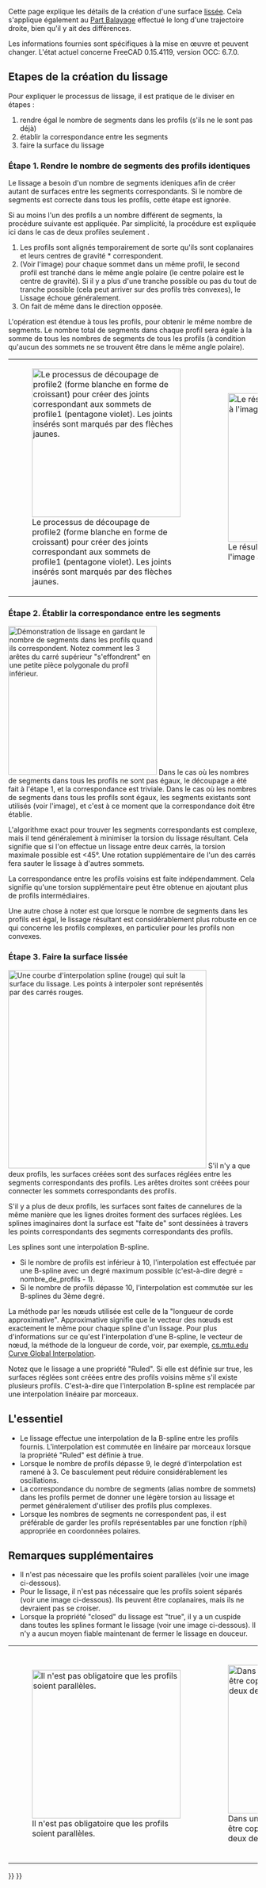 <languages/>

Cette page explique les détails de la création d'une surface [[Part_Loft/fr|lissée]]. Cela s'applique également au [[Part_Sweep/fr|Part Balayage]] effectué le long d'une trajectoire droite, bien qu'il y ait des différences.

Les informations fournies sont spécifiques à la mise en œuvre et peuvent changer. L'état actuel concerne FreeCAD 0.15.4119, version OCC: 6.7.0.

<span id="Stages_of_the_Loft_creation"></span>
==Etapes de la création du lissage==

Pour expliquer le processus de lissage, il est pratique de le diviser en étapes :
# rendre égal le nombre de segments dans les profils (s'ils ne le sont pas déjà)
# établir la correspondance entre les segments
# faire la surface du lissage

<span id="Step_1._Making_numbers_of_segment_in_profiles_match"></span>
===Étape 1. Rendre le nombre de segments des profils identiques===

Le lissage a besoin d'un nombre de segments ideniques afin de créer autant de surfaces entre les segments correspondants. Si le nombre de segments est correcte dans tous les profils, cette étape est ignorée.

Si au moins l'un des profils a un nombre différent de segments, la procédure suivante est appliquée. Par simplicité, la procédure est expliquée ici dans le cas de deux profiles seulement . 
# Les profils sont alignés temporairement de sorte qu'ils sont coplanaires et leurs centres de gravité * correspondent. 
# (Voir l'image) pour chaque sommet dans un même profil, le second profil est tranché dans le même angle polaire (le centre polaire est le centre de gravité). Si il y a plus d'une tranche possible ou pas du tout de tranche possible (cela peut arriver sur des profils très convexes), le Lissage échoue généralement. 
# On fait de même dans le direction opposée.

L'opération est étendue à tous les profils, pour obtenir le même nombre de segments. Le nombre total de segments dans chaque profil sera égale à la somme de tous les nombres de segments de tous les profils (à condition qu'aucun des sommets ne se trouvent être dans le même angle polaire).

{|style="margin: 0 auto;"
|[[File:Loft-vertex-insertion.png|thumb|none|300px|Le processus de découpage de profile2 (forme blanche en forme de croissant) pour créer des joints correspondant aux sommets de profile1 (pentagone violet). Les joints insérés sont marqués par des flèches jaunes.]]
|[[File:Loft crescent pentagon.png|thumb|none|300px|Le résultat du lissage correspondant à l'image à gauche.]]
|}

<span id="Step_2._Establishing_correspondence_between_segments"></span>
===Étape 2. Établir la correspondance entre les segments===

[[File:Loft Number of verts match.png|thumb|300px|Démonstration de lissage en gardant le nombre de segments dans les profils quand ils correspondent. Notez comment les 3 arêtes du carré supérieur "s'effondrent" en une petite pièce polygonale du profil inférieur.]]
Dans le cas où les nombres de segments dans tous les profils ne sont pas égaux, le découpage a été fait à l'étape 1, et la correspondance est triviale.
Dans le cas où les nombres de segments dans tous les profils sont égaux, les segments existants sont utilisés (voir l'image), et c'est à ce moment que la correspondance doit être établie. 

L'algorithme exact pour trouver les segments correspondants est complexe, mais il tend généralement à minimiser la torsion du lissage résultant. Cela signifie que si l'on effectue un lissage entre deux carrés, la torsion maximale possible est <45°. Une rotation supplémentaire de l'un des carrés fera sauter le lissage à d'autres sommets.

La correspondance entre les profils voisins est faite indépendamment. Cela signifie qu'une torsion supplémentaire peut être obtenue en ajoutant plus de profils intermédiaires.

Une autre chose à noter est que lorsque le nombre de segments dans les profils est égal, le lissage résultant est considérablement plus robuste en ce qui concerne les profils complexes, en particulier pour les profils non convexes.
{{clear}}

<span id="Step_3._Making_the_loft_surface"></span>
===Étape 3. Faire la surface lissée===

[[File:Loft B-spline.png|thumb|400px|Une courbe d'interpolation spline (rouge) qui suit la surface du lissage. Les points à interpoler sont représentés par des carrés rouges.]]
S'il n'y a que deux profils, les surfaces créées sont des surfaces réglées entre les segments correspondants des profils. Les arêtes droites sont créées pour connecter les sommets correspondants des profils.

S'il y a plus de deux profils, les surfaces sont faites de cannelures de la même manière que les lignes droites forment des surfaces réglées. Les splines imaginaires dont la surface est "faite de" sont dessinées à travers les points correspondants des segments correspondants des profils.

Les splines sont une interpolation B-spline.
* Si le nombre de profils est inférieur à 10, l'interpolation est effectuée par une B-spline avec un degré maximum possible (c'est-à-dire degré = nombre_de_profils - 1).
* Si le nombre de profils dépasse 10, l'interpolation est commutée sur les B-splines du 3ème degré.

La méthode par les nœuds utilisée est celle de la "longueur de corde approximative". Approximative signifie que le vecteur des nœuds est exactement le même pour chaque spline d'un lissage. Pour plus d'informations sur ce qu'est l'interpolation d'une B-spline, le vecteur de nœud, la méthode de la longueur de corde, voir, par exemple, [http://www.cs.mtu.edu/~shene/COURSES/cs3621/NOTES/INT-APP/CURVE-INT-global.html cs.mtu.edu Curve Global Interpolation ].

Notez que le lissage a une propriété "Ruled". Si elle est définie sur true, les surfaces réglées sont créées entre des profils voisins même s'il existe plusieurs profils. C'est-à-dire que l'interpolation B-spline est remplacée par une interpolation linéaire par morceaux.
{{clear}}

<span id="The_main_point"></span>
==L'essentiel==

* Le lissage effectue une interpolation de la B-spline entre les profils fournis. L'interpolation est commutée en linéaire par morceaux lorsque la propriété "Ruled" est définie à true.
* Lorsque le nombre de profils dépasse 9, le degré d'interpolation est ramené à 3. Ce basculement peut réduire considérablement les oscillations.
* La correspondance du nombre de segments (alias nombre de sommets) dans les profils permet de donner une légère torsion au lissage et permet généralement d'utiliser des profils plus complexes.
* Lorsque les nombres de segments ne correspondent pas, il est préférable de garder les profils représentables par une fonction r(phi) appropriée en coordonnées polaires.

<span id="Additional_remarks"></span>
==Remarques supplémentaires==

* Il n'est pas nécessaire que les profils soient parallèles (voir une image ci-dessous).
* Pour le lissage, il n'est pas nécessaire que les profils soient séparés (voir une image ci-dessous). Ils peuvent être coplanaires, mais ils ne devraient pas se croiser.
* Lorsque la propriété "closed" du lissage est "true", il y a un cuspide dans toutes les splines formant le lissage (voir une image ci-dessous). Il n'y a aucun moyen fiable maintenant de fermer le lissage en douceur.

{| style = "margin: 0 auto;"
|[[File:Loft nonparallel.png|thumb|300px|none|Il n'est pas obligatoire que les profils soient parallèles.]]
|[[File:Loft Coplanar.png|thumb|300px|none|Dans un lissage, les profils peuvent être coplanaires. Dans cet exemple, deux des trois profils sont coplanaires.]]
|[[File:Loft-closed.png|thumb|300px|none|Exemple de lissage fermé entre trois profils pentagonaux (blanc). Notez le joint non lisse au profil le plus externe. C'est le premier profil dans le lissage fermé.]]
|}


{{Part Tools navi{{#translation:}}}}
{{Userdocnavi{{#translation:}}}}